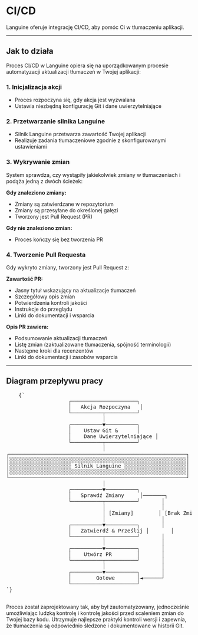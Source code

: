 # CI/CD

Languine oferuje integrację CI/CD, aby pomóc Ci w tłumaczeniu aplikacji.

---

## Jak to działa

Proces CI/CD w Languine opiera się na uporządkowanym procesie automatyzacji aktualizacji tłumaczeń w Twojej aplikacji:

### 1. Inicjalizacja akcji
- Proces rozpoczyna się, gdy akcja jest wyzwalana
- Ustawia niezbędną konfigurację Git i dane uwierzytelniające

### 2. Przetwarzanie silnika Languine
- Silnik Languine przetwarza zawartość Twojej aplikacji
- Realizuje zadania tłumaczeniowe zgodnie z skonfigurowanymi ustawieniami

### 3. Wykrywanie zmian
System sprawdza, czy wystąpiły jakiekolwiek zmiany w tłumaczeniach i podąża jedną z dwóch ścieżek:

**Gdy znaleziono zmiany:**
- Zmiany są zatwierdzane w repozytorium
- Zmiany są przesyłane do określonej gałęzi
- Tworzony jest Pull Request (PR)

**Gdy nie znaleziono zmian:**
- Proces kończy się bez tworzenia PR

### 4. Tworzenie Pull Requesta
Gdy wykryto zmiany, tworzony jest Pull Request z:

**Zawartość PR:**
- Jasny tytuł wskazujący na aktualizacje tłumaczeń
- Szczegółowy opis zmian
- Potwierdzenia kontroli jakości
- Instrukcje do przeglądu
- Linki do dokumentacji i wsparcia

**Opis PR zawiera:**
- Podsumowanie aktualizacji tłumaczeń
- Listę zmian (zaktualizowane tłumaczenia, spójność terminologii)
- Następne kroki dla recenzentów
- Linki do dokumentacji i zasobów wsparcia

---

## Diagram przepływu pracy

<div className="flex flex-col items-center justify-center p-4 h-[400px] sm:h-[500px] md:h-[650px]">
  <pre
    className="p-4 text-sm leading-5 mb-4 scale-[0.5] sm:scale-[0.65] md:scale-90 transform-gpu"
    style={{
      fontFamily: "monospace",
      whiteSpace: "pre",
      textAlign: "left",
    }}
  >
    {`
                    ┌─────────────────────┐
                    │   Akcja Rozpoczyna   │
                    └──────────┬──────────┘
                               │
                    ┌──────────▼──────────┐
                    │    Ustaw Git &      │
                    │    Dane Uwierzytelniające │
                    └──────────┬──────────┘
                               │
┌─────────────────────────────────────────────────────────┐
│░░░░░░░░░░░░░░░░░░░░░░░░░░░░░░░░░░░░░░░░░░░░░░░░░░░░░░░░░│
│░░░░░░░░░░░░░░░░░░░░ Silnik Languine ░░░░░░░░░░░░░░░░░░░░│
│░░░░░░░░░░░░░░░░░░░░░░░░░░░░░░░░░░░░░░░░░░░░░░░░░░░░░░░░░│
└─────────────────────────────────────────────────────────┘
                               │
                    ┌──────────▼──────────┐
                    │   Sprawdź Zmiany     │───────┐
                    └──────────┬──────────┘       │
                               │                  │
                               │ [Zmiany]        │ [Brak Zmian]
                               │                  │
                    ┌──────────▼──────────┐       │
                    │   Zatwierdź & Prześlij │       │
                    └──────────┬──────────┘       │
                               │                  │
                    ┌──────────▼──────────┐       │
                    │    Utwórz PR        │       │
                    └──────────┬──────────┘       │
                               │                  │
                    ┌──────────▼──────────┐       │
                    │        Gotowe       │◄──────┘
                    └─────────────────────┘
`}
  </pre>
</div>

Proces został zaprojektowany tak, aby był zautomatyzowany, jednocześnie umożliwiając ludzką kontrolę i kontrolę jakości przed scaleniem zmian do Twojej bazy kodu. Utrzymuje najlepsze praktyki kontroli wersji i zapewnia, że tłumaczenia są odpowiednio śledzone i dokumentowane w historii Git.
